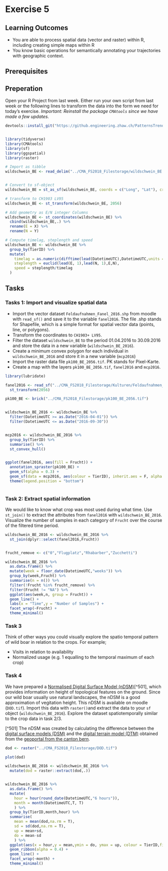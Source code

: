 # Exercise 5

## Learning Outcomes
- You are able to process spatial data (vector and raster) within R, including creating simple maps within R
- You know basic operations for semantically annotating your trajectories with geographic context.

## Prerequisites

## Preperation

Open your R Project from last week. Either run your own script from last week or the following lines to transform the data into the form we need for today's exercise. *Important: Reinstall the package `CMAtools` since we have made a few updates.* 


```r
devtools::install_git("https://github.engineering.zhaw.ch/PatternsTrendsEnvironmentalData/CMAtools.git") # Reinstall this package, since we have a few updates



```


```r
library(tidyverse)
library(CMAtools)
library(sf)
library(ggspatial)
library(raster)

# Import as tibble
wildschwein_BE <- read_delim("../CMA_FS2018_Filestorage/wildschwein_BE.csv",",")


# Convert to sf-object
wildschwein_BE = st_as_sf(wildschwein_BE, coords = c("Long", "Lat"), crs = 4326,remove = FALSE)

# transform to CH1903 LV95
wildschwein_BE <- st_transform(wildschwein_BE, 2056)

# Add geometry as E/N integer Columns
wildschwein_BE <- st_coordinates(wildschwein_BE) %>%
  cbind(wildschwein_BE,.) %>%
  rename(E = X) %>%
  rename(N = Y)

# Compute timelag, steplength and speed
wildschwein_BE <- wildschwein_BE %>%
  group_by(TierID) %>%
  mutate(
    timelag = as.numeric(difftime(lead(DatetimeUTC),DatetimeUTC,units = "secs")),
    steplength = euclid(lead(E, 1),lead(N, 1),E,N),
    speed = steplength/timelag
  )

```

## Tasks

### Tasks 1: Import and visualize spatial data

- Import the vector dataset `Feldaufnahmen_Fanel_2016.shp` from moodle with `read_sf()` and save it to the variable `fanel2016`. The file .shp stands for Shapefile, which is a simple format for spatial vector data (points, line, or polygons).
- Transform the coordinates to `CH1903+ LV95`.
- Filter the dataset `wildschwein_BE` to the period 01.04.2016 to 30.09.2016 and store the data in a new variable (`wildschwein_BE_2016`).
- Create a minimum convex polygon for each individual in `wildschwein_BE_2016` and store it in a new variable (`mcp2016`)
- Import the raster data file `pk100_BE_2056.tif`. PK stands for Pixel-Karte.
- Create a map with the layers `pk100_BE_2056.tif`, `fanel2016` and `mcp2016`.

```r

library(lubridate)

fanel2016 <- read_sf("../CMA_FS2018_Filestorage/Kulturen/Feldaufnahmen_Fanel_2016.shp") %>%
  st_transform(2056)

pk100_BE <- brick("../CMA_FS2018_Filestorage/pk100_BE_2056.tif")


wildschwein_BE_2016 <- wildschwein_BE %>%
  filter(DatetimeUTC >= as.Date("2016-04-01")) %>%
  filter(DatetimeUTC <= as.Date("2016-09-30"))


mcp2016 <- wildschwein_BE_2016 %>%
  group_by(TierID) %>%
  summarise() %>%
  st_convex_hull()


ggplot(fanel2016, aes(fill = Frucht)) + 
  annotation_spraster(pk100_BE) +
  geom_sf(alpha = 0.3) +
  geom_sf(data = mcp2016, aes(colour = TierID), inherit.aes = F, alpha = 0.1,lwd = 2) +
  theme(legend.position = "bottom")
  
```


### Task 2: Extract spatial information

We would like to know what crop was most used during what time. Use `st_join()` to extract the attributes from `fanel2016` with `wildschwein_BE_2016`. Visualize the number of samples in each category of `Frucht` over the course of the filtered time period.

```r
wildschwein_BE_2016 <- wildschwein_BE_2016 %>%
  st_join(dplyr::select(fanel2016,Frucht))


frucht_remove <- c("0","Flugplatz","Rhabarber","Zucchetti")

wildschwein_BE_2016 %>%
  as.data.frame() %>%
  mutate(week = floor_date(DatetimeUTC,"weeks")) %>%
  group_by(week,Frucht) %>%
  summarise(n = n()) %>%
  filter(!Frucht %in% frucht_remove) %>%
  filter(Frucht != "NA") %>%
  ggplot(aes(week,n, group = Frucht)) + 
  geom_line() +
  labs(x = "Time",y = "Number of Samples") +
  facet_wrap(~Frucht) +
  theme_minimal()


```


### Task 3

Think of other ways you could visually explore the spatio temporal pattern of wild boar in relation to the crops. For example;

- Visits in relation to availability
- Normalized usage (e.g. 1 equalling to the temporal maximum of each crop)


### Task 4

We have prepared a [Normalised Digital Surface Model (nDSM)](https://gisgeography.com/lidar-light-detection-and-ranging/)[^501], which provides information on height of topological features on the ground. Since our wild boar usually use natural landscapes, the nDSM is a good approximation of vegitation height. This nDSM is available on moodle (`DOD.tif`). Import this data with `raster()`and extract the data to your `sf` object (`wildschwein_BE_2016`). Explore the dataset spatiotemporally similar to the crop data in task 2/3.


[^501] The nDSM was created by calculating the difference between the [digital surface models (DSM)](https://www.geo.apps.be.ch/de/geodaten/suche-nach-geodaten.html?view=sheet&guid=094ce943-6ad7-4f07-aa9f-d8eb17c5cb38&catalog=geocatalog&type=complete&preview=search_list) and the [digital terrain model (DTM)](https://www.geo.apps.be.ch/de/geodaten/suche-nach-geodaten.html?view=sheet&guid=490de97b-8932-4ef7-9d13-e89ef41eeb4b&catalog=geocatalog&type=complete&preview=search_list) obtained from the [geoportal from the canton bern](https://www.geo.apps.be.ch/de/geodaten/suche-nach-geodaten.html). 


```r
dod <- raster("../CMA_FS2018_Filestorage/DOD.tif")

plot(dod)

wildschwein_BE_2016 <- wildschwein_BE_2016 %>%
  mutate(dod = raster::extract(dod,.))


wildschwein_BE_2016 %>%
  as.data.frame() %>%
  mutate(
    hour = hour(round_date(DatetimeUTC,"6 hours")),
    month = month(DatetimeUTC,T, T)
    ) %>%
  group_by(TierID,month,hour) %>%
  summarise(
    mean = mean(dod,na.rm = T),
    sd = sd(dod,na.rm = T),
    up = mean+sd,
    do = mean-sd
    ) %>%
  ggplot(aes(x = hour,y = mean,ymin = do, ymax = up, colour = TierID,fill = TierID)) +
  geom_ribbon(alpha = 0.4) +
  geom_line() +
  facet_wrap(~month) +
  theme_minimal()
    
  

```



<!-- ### Task 5 (Optional): Determine revisited sites -->

<!-- The package `recurse` helps find areas which are re-visited by the same indiviual. This gives us interesting insights into the ecology of our animals.  -->


<!-- ```{r,, echo = F, include = T} -->

<!-- library(recurse) -->
<!-- library(ggforce) -->

<!-- recurs <- wildschwein_BE %>% -->
<!--   filter(TierID == "001A") %>% -->
<!--   dplyr::select(E,N,DatetimeUTC,TierID) %>% -->
<!--   st_set_geometry(NULL) %>% -->
<!--   as.data.frame() %>% -->
<!--   getRecursions(100) -->

<!-- recurStats <- recurs$revisitStats -->

<!-- recurStats <- recurStats %>% -->
<!--   group_by(coordIdx) %>% -->
<!--   summarise( -->
<!--     number_of_visits = max(visitIdx), -->
<!--     x = unique(x), -->
<!--     y = unique(y), -->
<!--     total_time = sum(timeInside), -->
<!--     max_time = max(timeInside), -->
<!--     mean_time = mean(timeInside) -->
<!--   ) -->

<!-- data1 = filter(recurStats, number_of_visits > 30) -->
<!-- wildschwein_BE %>% -->
<!--   ungroup() %>% -->
<!--   filter(TierID == "001A") %>% -->
<!--   ggplot(aes(E,N)) + -->
<!--   geom_point(alpha = 0.4, colour = "grey") + -->
<!--   geom_circle(data = data1, alpha = 0.5, aes(x0 = x,y0 = y,fill = mean_time,r = 100),inherit.aes = F) + -->
<!--   coord_fixed(1) -->

<!-- ``` -->
